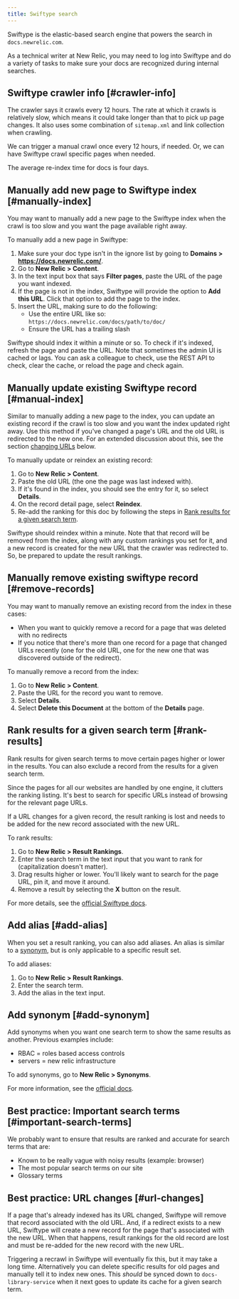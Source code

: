 ```yaml
---
title: Swiftype search
---
```






Swiftype is the elastic-based search engine that powers the search in `docs.newrelic.com`.

As a technical writer at New Relic, you may need to log into Swiftype and do a variety of tasks to make sure your docs are recognized during internal searches.

## Swiftype crawler info [#crawler-info]

The crawler says it crawls every 12 hours. The rate at which it crawls is relatively slow, which means it could take longer than that to pick up page changes. It also uses some combination of `sitemap.xml` and link collection when crawling.

We can trigger a manual crawl once every 12 hours, if needed. Or, we can have Swiftype crawl specific pages when needed.

The average re-index time for docs is four days.

## Manually add new page to Swiftype index [#manually-index]

You may want to manually add a new page to the Swiftype index when the crawl is too slow and you want the page available right away. 

To manually add a new page in Swiftype:

1. Make sure your doc type isn't in the ignore list by going to **Domains > https://docs.newrelic.com/**.
2. Go to **New Relic > Content**.
3. In the text input box that says **Filter pages**, paste the URL of the page you want indexed.
4. If the page is not in the index, Swiftype will provide the option to **Add this URL**. Click that option to add the page to the index.
5. Insert the URL, making sure to do the following:
    * Use the entire URL like so: `https://docs.newrelic.com/docs/path/to/doc/`
    * Ensure the URL has a trailing slash

Swiftype should index it within a minute or so. To check if it's indexed, refresh the page and paste the URL. Note that sometimes the admin UI is cached or lags. You can ask a colleague to check, use the REST API to check, clear the cache, or reload the page and check again.

## Manually update existing Swiftype record [#manual-index]

Similar to manually adding a new page to the index, you can update an existing record if the crawl is too slow and you want the index updated right away. Use this method if you've changed a page's URL and the old URL is redirected to the new one. For an extended discussion about this, see the section [changing URLs](#url-changes) below.

To manually update or reindex an existing record:

1. Go to **New Relic > Content**.
2. Paste the old URL (the one the page was last indexed with).
3. If it's found in the index, you should see the entry for it, so select **Details**.
4. On the record detail page, select **Reindex**.
5. Re-add the ranking for this doc by following the steps in [Rank results for a given search term](#rank-results).

Swiftype should reindex within a minute. Note that that record will be removed from the index, along with any custom rankings you set for it, and a new record is created for the new URL that the crawler was redirected to. So, be prepared to update the result rankings.

## Manually remove existing swiftype record [#remove-records]

You may want to manually remove an existing record from the index in these cases:

* When you want to quickly remove a record for a page that was deleted with no redirects
* If you notice that there's more than one record for a page that changed URLs recently (one for the old URL, one for the new one that was discovered outside of the redirect).

To manually remove a record from the index:

1. Go to **New Relic > Content**.
2. Paste the URL for the record you want to remove.
3. Select **Details**.
4. Select **Delete this Document** at the bottom of the **Details** page.

## Rank results for a given search term [#rank-results]

Rank results for given search terms to move certain pages higher or lower in the results. You can also exclude a record from the results for a given search term.

Since the pages for all our websites are handled by one engine, it clutters the ranking listing. It's best to search for specific URLs instead of browsing for the relevant page URLs.

<Callout variant="tip">
  If a URL changes for a given record, the result ranking is lost and needs to be added for the new record associated with the new URL.
</Callout>

To rank results:

1. Go to **New Relic > Result Rankings**.
2. Enter the search term in the text input that you want to rank for (capitalization doesn't matter).
3. Drag results higher or lower. You'll likely want to search for the page URL, pin it, and move it around.
4. Remove a result by selecting the **X** button on the result.

For more details, see the [official Swiftype docs](https://swiftype.com/documentation/site-search/guides/result-rankings).

## Add alias [#add-alias]

When you set a result ranking, you can also add aliases. An alias is similar to a [synonym](#add-synonym), but is only applicable to a specific result set.

To add aliases:

1. Go to **New Relic > Result Rankings**.
2. Enter the search term.
3. Add the alias in the text input.

## Add synonym [#add-synonym]

Add synonyms when you want one search term to show the same results as another. Previous examples include:

* RBAC = roles based access controls
* servers = new relic infrastructure

To add synonyms, go to **New Relic > Synonyms**.

For more information, see the [official docs](https://swiftype.com/documentation/site-search/guides/synonyms).

## Best practice: Important search terms [#important-search-terms]

We probably want to ensure that results are ranked and accurate for search terms that are:

* Known to be really vague with noisy results (example: browser)
* The most popular search terms on our site
* Glossary terms

## Best practice: URL changes [#url-changes]

If a page that's already indexed has its URL changed, Swiftype will remove that record associated with the old URL. And, if a redirect exists to a new URL, Swiftype will create a new record for the page that's associated with the new URL. When that happens, result rankings for the old record are lost and must be re-added for the new record with the new URL.

Triggering a recrawl in Swiftype will eventually fix this, but it may take a long time. Alternatively you can delete specific results for old pages and manually tell it to index new ones. This _should_ be synced down to `docs-library-service` when it next goes to update its cache for a given search term.


